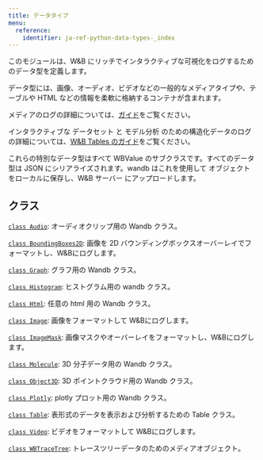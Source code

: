 ---
title: データタイプ
menu:
  reference:
    identifier: ja-ref-python-data-types-_index
---

このモジュールは、W&B にリッチでインタラクティブな可視化をログするためのデータ型を定義します。

データ型には、画像、オーディオ、ビデオなどの一般的なメディアタイプや、テーブルや HTML などの情報を柔軟に格納するコンテナが含まれます。

メディアのログの詳細については、[ガイド](https://docs.wandb.com/guides/track/log/media)をご覧ください。

インタラクティブな データセット と モデル分析 のための構造化データのログの詳細については、[W&B Tables のガイド](https://docs.wandb.com/guides/models/tables/)をご覧ください。

これらの特別なデータ型はすべて WBValue のサブクラスです。すべてのデータ型は JSON にシリアライズされます。wandb はこれを使用して オブジェクト をローカルに保存し、W&B サーバー にアップロードします。

## クラス

[`class Audio`](./data-types/audio): オーディオクリップ用の Wandb クラス。

[`class BoundingBoxes2D`](./data-types/boundingboxes2d): 画像を 2D バウンディングボックスオーバーレイでフォーマットし、W&Bにログします。

[`class Graph`](./data-types/graph): グラフ用の Wandb クラス。

[`class Histogram`](./data-types/histogram): ヒストグラム用の wandb クラス。

[`class Html`](./data-types/html): 任意の html 用の Wandb クラス。

[`class Image`](./data-types/image): 画像をフォーマットして W&Bにログします。

[`class ImageMask`](./data-types/imagemask): 画像マスクやオーバーレイをフォーマットし、W&Bにログします。

[`class Molecule`](./data-types/molecule): 3D 分子データ用の Wandb クラス。

[`class Object3D`](./data-types/object3d): 3D ポイントクラウド用の Wandb クラス。

[`class Plotly`](./data-types/plotly): plotly プロット用の Wandb クラス。

[`class Table`](./data-types/table): 表形式のデータを表示および分析するための Table クラス。

[`class Video`](./data-types/video): ビデオをフォーマットして W&Bにログします。

[`class WBTraceTree`](./data-types/wbtracetree): トレースツリーデータのためのメディアオブジェクト。